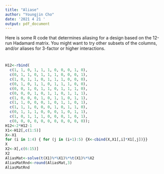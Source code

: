 ```yaml
---
title: "Aliase"
author: "Youngjin Cho"
date: '2021 4 21 '
output: pdf_document
---
```


Here is some R code that determines aliasing for a design based on the 12-run Hadamard matrix. You might want to try other subsets of the columns, and/or aliases for 3-factor or higher interactions. 

#
```r
H12<-rbind(                                                                                                                                    
  c(1, 1, 0, 1, 1, 1, 0, 0, 0, 1, 0),                                                                                                                  
  c(0, 1, 1, 0, 1, 1, 1, 0, 0, 0, 1),                                                                                                                  
  c(1, 0, 1, 1, 0, 1, 1, 1, 0, 0, 0),                                                                                                                  
  c(0, 1, 0, 1, 1, 0, 1, 1, 1, 0, 0),                                                                                                                  
  c(0, 0, 1, 0, 1, 1, 0, 1, 1, 1, 0),                                                                                                                  
  c(0, 0, 0, 1, 0, 1, 1, 0, 1, 1, 1),                                                                                                                  
  c(1, 0, 0, 0, 1, 0, 1, 1, 0, 1, 1),                                                                                                                  
  c(1, 1, 0, 0, 0, 1, 0, 1, 1, 0, 1),                                                                                                                  
  c(1, 1, 1, 0, 0, 0, 1, 0, 1, 1, 0),                                                                                                                  
  c(0, 1, 1, 1, 0, 0, 0, 1, 0, 1, 1),                                                                                                                  
  c(1, 0, 1, 1, 1, 0, 0, 0, 1, 0, 1),                                                                                                                  
  c(0, 0, 0, 0, 0, 0, 0, 0, 0, 0, 0));
H12<-2*H12-1
X1<-H12[,c(1:5)]
X<-X1
for (i in 1:4) { for (j in (i+1):5) {X<-cbind(X,X1[,i]*X1[,j])}}
X
X2<-X[,c(6:15)]
X2
AliasMat<-solve(t(X1)%*%X1)%*%t(X1)%*%X2
AliasMatRnd<-round(AliasMat,3)
AliasMatRnd
```

